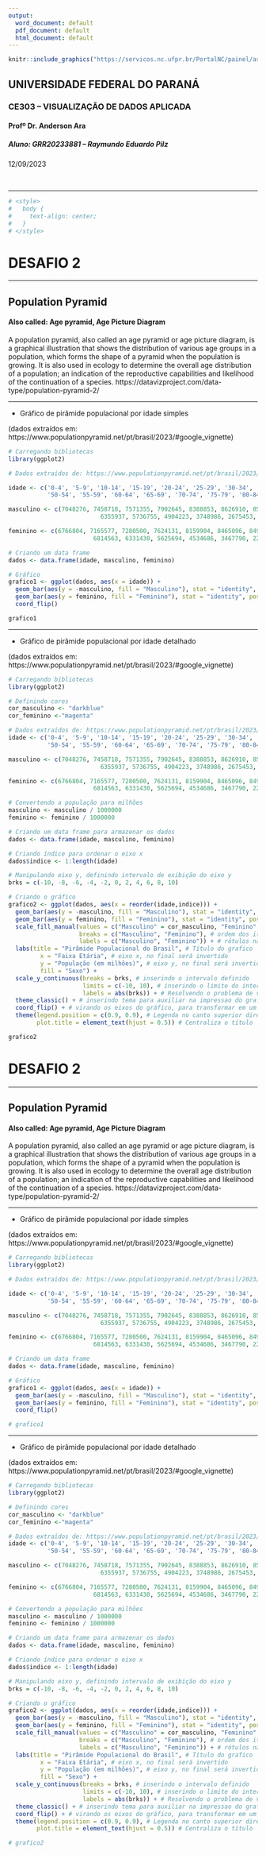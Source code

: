 ---
output:
  word_document: default
  pdf_document: default
  html_document: default
---


```{r out.width='38%', out.extra='style="float:right; padding:30px"', echo=FALSE}


knitr::include_graphics("https://servicos.nc.ufpr.br/PortalNC/painel/assets/img/logos/logo_ufpr.jpg") 
```


## **UNIVERSIDADE FEDERAL DO PARANÁ**
### CE303 – VISUALIZAÇÃO DE DADOS APLICADA
#### Profº Dr. Anderson Ara
##### Aluno: GRR20233881 – Raymundo Eduardo Pilz
12/09/2023

<br>

---

``` {r, echo = FALSE}
# <style>
#   body {
#     text-align: center;
#   }
# </style>
```


# DESAFIO 2

---

## Population Pyramid 
#### Also called: Age pyramid, Age Picture Diagram

A population pyramid, also called an age pyramid or age picture diagram, is a graphical illustration that shows the distribution of various age groups in a population, which forms the shape of a pyramid when the population is growing. It is also used in ecology to determine the overall age distribution of a population; an indication of the reproductive capabilities and likelihood of the continuation of a species.
https://datavizproject.com/data-type/population-pyramid-2/

---

- Gráfico de pirâmide populacional por idade simples

(dados extraídos em: https://www.populationpyramid.net/pt/brasil/2023/#google_vignette)

```{r, echo=FALSE}

# Carregando bibliotecas
library(ggplot2)

# Dados extraídos de: https://www.populationpyramid.net/pt/brasil/2023/#google_vignette

idade <- c('0-4', '5-9', '10-14', '15-19', '20-24', '25-29', '30-34', '35-39', '40-44', '45-49',
           '50-54', '55-59', '60-64', '65-69', '70-74', '75-79', '80-84', '85-89', '90-94', '95-99', '100+')

masculino <- c(7048276, 7458718, 7571355, 7902645, 8388853, 8626910, 8573161, 8715312, 8275450, 7230207,
                          6355937, 5736755, 4904223, 3748986, 2675453, 1653264, 944483, 350303, 72217, 8207, 396)

feminino <- c(6766804, 7165577, 7280500, 7624131, 8159904, 8465096, 8495865, 8753351, 8478260, 7571613,
                        6814563, 6331430, 5625694, 4534686, 3467790, 2283019, 1459935, 677986, 193494, 29591, 2036)

# Criando um data frame
dados <- data.frame(idade, masculino, feminino)

# Gráfico
grafico1 <- ggplot(dados, aes(x = idade)) +
  geom_bar(aes(y = -masculino, fill = "Masculino"), stat = "identity", position = "identity") +
  geom_bar(aes(y = feminino, fill = "Feminino"), stat = "identity", position = "identity") +
  coord_flip()

grafico1
```


---

- Gráfico de pirâmide populacional por idade detalhado 

(dados extraídos em: https://www.populationpyramid.net/pt/brasil/2023/#google_vignette)

```{r, comment=FALSE, message=FALSE, fig.align='center', warning=TRUE, echo = FALSE, warning=FALSE, width=10}

# Carregando bibliotecas
library(ggplot2)

# Definindo cores
cor_masculino <- "darkblue"
cor_feminino <-"magenta"

# Dados extraídos de: https://www.populationpyramid.net/pt/brasil/2023/#google_vignette
idade <- c('0-4', '5-9', '10-14', '15-19', '20-24', '25-29', '30-34', '35-39', '40-44', '45-49',
           '50-54', '55-59', '60-64', '65-69', '70-74', '75-79', '80-84', '85-89', '90-94', '95-99', '100+')

masculino <- c(7048276, 7458718, 7571355, 7902645, 8388853, 8626910, 8573161, 8715312, 8275450, 7230207,
                          6355937, 5736755, 4904223, 3748986, 2675453, 1653264, 944483, 350303, 72217, 8207, 396)

feminino <- c(6766804, 7165577, 7280500, 7624131, 8159904, 8465096, 8495865, 8753351, 8478260, 7571613,
                        6814563, 6331430, 5625694, 4534686, 3467790, 2283019, 1459935, 677986, 193494, 29591, 2036)

# Convertendo a população para milhões
masculino <- masculino / 1000000
feminino <- feminino / 1000000

# Criando um data frame para armazenar os dados
dados <- data.frame(idade, masculino, feminino)

# Criando índice para ordenar o eixo x
dados$indice <- 1:length(idade)

# Manipulando eixo y, definindo intervalo de exibição do eixo y
brks = c(-10, -8, -6, -4, -2, 0, 2, 4, 6, 8, 10)

# Criando o gráfico
grafico2 <- ggplot(dados, aes(x = reorder(idade,indice))) +
  geom_bar(aes(y = -masculino, fill = "Masculino"), stat = "identity", position = "identity") + # com o sinal "-" para que essas informação apareçam no lado esquerdo do gráfico
  geom_bar(aes(y = feminino, fill = "Feminino"), stat = "identity", position = "identity") + 
  scale_fill_manual(values = c("Masculino" = cor_masculino, "Feminino" = cor_feminino),
                    breaks = c("Masculino", "Feminino"), # ordem dos itens na legenda
                    labels = c("Masculino", "Feminino")) + # rótulos na legenda
  labs(title = "Pirâmide Populacional do Brasil", # Título do grafico
         x = "Faixa Etária", # eixo x, no final será invertido
         y = "População (em milhões)", # eixo y, no final será invertido
         fill = "Sexo") + 
  scale_y_continuous(breaks = brks, # inserindo o intervalo definido
                     limits = c(-10, 10), # inserindo o limite do intervalo para que as colunas tenham o mesmo comprimento de ambos os lados
                     labels = abs(brks)) + # Resolvendo o problema de valores negativos em masculino
  theme_classic() + # inserindo tema para auxiliar na impressao do grafico
  coord_flip() + # virando os eixos do gráfico, para transformar em um gráfico de piramide
  theme(legend.position = c(0.9, 0.9), # Legenda no canto superior direito
        plot.title = element_text(hjust = 0.5)) # Centraliza o título

grafico2
```



# DESAFIO 2

---

## Population Pyramid 
#### Also called: Age pyramid, Age Picture Diagram

A population pyramid, also called an age pyramid or age picture diagram, is a graphical illustration that shows the distribution of various age groups in a population, which forms the shape of a pyramid when the population is growing. It is also used in ecology to determine the overall age distribution of a population; an indication of the reproductive capabilities and likelihood of the continuation of a species.
https://datavizproject.com/data-type/population-pyramid-2/

---

- Gráfico de pirâmide populacional por idade simples

(dados extraídos em: https://www.populationpyramid.net/pt/brasil/2023/#google_vignette)

```{r}

# Carregando bibliotecas
library(ggplot2)

# Dados extraídos de: https://www.populationpyramid.net/pt/brasil/2023/#google_vignette

idade <- c('0-4', '5-9', '10-14', '15-19', '20-24', '25-29', '30-34', '35-39', '40-44', '45-49',
           '50-54', '55-59', '60-64', '65-69', '70-74', '75-79', '80-84', '85-89', '90-94', '95-99', '100+')

masculino <- c(7048276, 7458718, 7571355, 7902645, 8388853, 8626910, 8573161, 8715312, 8275450, 7230207,
                          6355937, 5736755, 4904223, 3748986, 2675453, 1653264, 944483, 350303, 72217, 8207, 396)

feminino <- c(6766804, 7165577, 7280500, 7624131, 8159904, 8465096, 8495865, 8753351, 8478260, 7571613,
                        6814563, 6331430, 5625694, 4534686, 3467790, 2283019, 1459935, 677986, 193494, 29591, 2036)

# Criando um data frame
dados <- data.frame(idade, masculino, feminino)

# Gráfico
grafico1 <- ggplot(dados, aes(x = idade)) +
  geom_bar(aes(y = -masculino, fill = "Masculino"), stat = "identity", position = "identity") +
  geom_bar(aes(y = feminino, fill = "Feminino"), stat = "identity", position = "identity") +
  coord_flip()

# grafico1
```


---

- Gráfico de pirâmide populacional por idade detalhado 

(dados extraídos em: https://www.populationpyramid.net/pt/brasil/2023/#google_vignette)

```{r, comment=FALSE, message=FALSE, fig.align='center', warning=TRUE, warning=FALSE, width=10}

# Carregando bibliotecas
library(ggplot2)

# Definindo cores
cor_masculino <- "darkblue"
cor_feminino <-"magenta"

# Dados extraídos de: https://www.populationpyramid.net/pt/brasil/2023/#google_vignette
idade <- c('0-4', '5-9', '10-14', '15-19', '20-24', '25-29', '30-34', '35-39', '40-44', '45-49',
           '50-54', '55-59', '60-64', '65-69', '70-74', '75-79', '80-84', '85-89', '90-94', '95-99', '100+')

masculino <- c(7048276, 7458718, 7571355, 7902645, 8388853, 8626910, 8573161, 8715312, 8275450, 7230207,
                          6355937, 5736755, 4904223, 3748986, 2675453, 1653264, 944483, 350303, 72217, 8207, 396)

feminino <- c(6766804, 7165577, 7280500, 7624131, 8159904, 8465096, 8495865, 8753351, 8478260, 7571613,
                        6814563, 6331430, 5625694, 4534686, 3467790, 2283019, 1459935, 677986, 193494, 29591, 2036)

# Convertendo a população para milhões
masculino <- masculino / 1000000
feminino <- feminino / 1000000

# Criando um data frame para armazenar os dados
dados <- data.frame(idade, masculino, feminino)

# Criando índice para ordenar o eixo x
dados$indice <- 1:length(idade)

# Manipulando eixo y, definindo intervalo de exibição do eixo y
brks = c(-10, -8, -6, -4, -2, 0, 2, 4, 6, 8, 10)

# Criando o gráfico
grafico2 <- ggplot(dados, aes(x = reorder(idade,indice))) +
  geom_bar(aes(y = -masculino, fill = "Masculino"), stat = "identity", position = "identity") + # com o sinal "-" para que essas informação apareçam no lado esquerdo do gráfico
  geom_bar(aes(y = feminino, fill = "Feminino"), stat = "identity", position = "identity") + 
  scale_fill_manual(values = c("Masculino" = cor_masculino, "Feminino" = cor_feminino),
                    breaks = c("Masculino", "Feminino"), # ordem dos itens na legenda
                    labels = c("Masculino", "Feminino")) + # rótulos na legenda
  labs(title = "Pirâmide Populacional do Brasil", # Título do grafico
         x = "Faixa Etária", # eixo x, no final será invertido
         y = "População (em milhões)", # eixo y, no final será invertido
         fill = "Sexo") + 
  scale_y_continuous(breaks = brks, # inserindo o intervalo definido
                     limits = c(-10, 10), # inserindo o limite do intervalo para que as colunas tenham o mesmo comprimento de ambos os lados
                     labels = abs(brks)) + # Resolvendo o problema de valores negativos em masculino
  theme_classic() + # inserindo tema para auxiliar na impressao do grafico
  coord_flip() + # virando os eixos do gráfico, para transformar em um gráfico de piramide
  theme(legend.position = c(0.9, 0.9), # Legenda no canto superior direito
        plot.title = element_text(hjust = 0.5)) # Centraliza o título

# grafico2
```